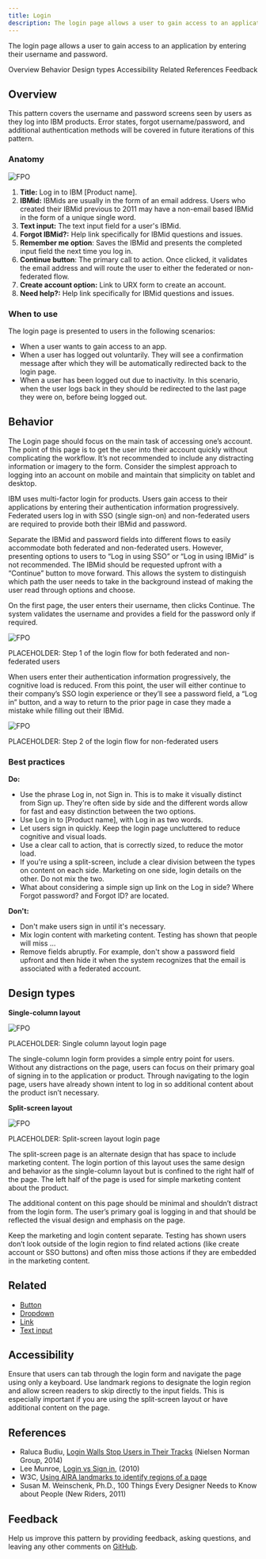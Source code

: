 ```yaml
---
title: Login
description: The login page allows a user to gain access to an application by entering their username and password.
---
```


<PageDescription>

The login page allows a user to gain access to an application by entering their username and password.

</PageDescription>

<AnchorLinks>

<AnchorLink>Overview</AnchorLink>
<AnchorLink>Behavior</AnchorLink>
<AnchorLink>Design types</AnchorLink>
<AnchorLink>Accessibility</AnchorLink>
<AnchorLink>Related</AnchorLink>
<AnchorLink>References</AnchorLink>
<AnchorLink>Feedback</AnchorLink>

</AnchorLinks>

## Overview

This pattern covers the username and password screens seen by users as they log into IBM products. Error states, forgot username/password, and additional authentication methods will be covered in future iterations of this pattern.

### Anatomy

<Row>
<Column colLg={8}>

![FPO](/images/placeholder_guidance.png)

</Column>
</Row>

1. **Title:** Log in to IBM [Product name].
2. **IBMid:** IBMids are usually in the form of an email address. Users who created their IBMid previous to 2011 may have a non-email based IBMid in the form of a unique single word.
3. **Text input:** The text input field for a user's IBMid.
4. **Forgot IBMid?:** Help link specifically for IBMid questions and issues.
5. **Remember me option**: Saves the IBMid and presents the completed input field the next time you log in.
6. **Continue button**: The primary call to action. Once clicked, it validates the email address and will route the user to either the federated or non-federated flow.
7. **Create account option:** Link to URX form to create an account.
8. **Need help?:** Help link specifically for IBMid questions and issues.

### When to use

The login page is presented to users in the following scenarios:

- When a user wants to gain access to an app.
- When a user has logged out voluntarily. They will see a confirmation message after which they will be automatically redirected back to the login page.
- When a user has been logged out due to inactivity. In this scenario, when the user logs back in they should be redirected to the last page they were on, before being logged out.

## Behavior

The Login page should focus on the main task of accessing one’s account. The point of this page is to get the user into their account quickly without complicating the workflow. It’s not recommended to include any distracting information or imagery to the form. Consider the simplest approach to logging into an account on mobile and maintain that simplicity on tablet and desktop.

IBM uses multi-factor login for products. Users gain access to their applications by entering their authentication information progressively. Federated users log in with SSO (single sign-on) and non-federated users are required to provide both their IBMid and password.

Separate the IBMid and password fields into different flows to easily accommodate both federated and non-federated users. However, presenting options to users to “Log in using SSO” or “Log in using IBMid” is not recommended. The IBMid should be requested upfront with a “Continue” button to move forward. This allows the system to distinguish which path the user needs to take in the background instead of making the user read through options and choose.

On the first page, the user enters their username, then clicks Continue. The system validates the username and provides a field for the password only if required.

<Row>
<Column colLg={8}>

![FPO](/images/placeholder_guidance.png)

<Caption>
  PLACEHOLDER: Step 1 of the login flow for both federated and non-federated
  users
</Caption>

</Column>
</Row>

When users enter their authentication information progressively, the cognitive load is reduced. From this point, the user will either continue to their company’s SSO login experience or they’ll see a password field, a “Log in” button, and a way to return to the prior page in case they made a mistake while filling out their IBMid.

<Row>
<Column colLg={8}>

![FPO](/images/placeholder_guidance.png)

<Caption>PLACEHOLDER: Step 2 of the login flow for non-federated users</Caption>

</Column>
</Row>

### Best practices

**Do:**

- Use the phrase Log in, not Sign in. This is to make it visually distinct from Sign up. They're often side by side and the different words allow for fast and easy distinction between the two options.
- Use Log in to [Product name], with Log in as two words.
- Let users sign in quickly. Keep the login page uncluttered to reduce cognitive and visual loads.
- Use a clear call to action, that is correctly sized, to reduce the motor load.
- If you're using a split-screen, include a clear division between the types on content on each side. Marketing on one side, login details on the other. Do not mix the two.
- What about considering a simple sign up link on the Log in side? Where Forgot password? and Forgot ID? are located.

**Don't:**

- Don't make users sign in until it's necessary.
- Mix login content with marketing content. Testing has shown that people will miss ...
- Remove fields abruptly. For example, don't show a password field upfront and then hide it when the system recognizes that the email is associated with a federated account.

## Design types

**Single-column layout**

<Row>
<Column colLg={8}>

![FPO](/images/placeholder_guidance.png)

<Caption>PLACEHOLDER: Single column layout login page</Caption>

</Column>
</Row>

The single-column login form provides a simple entry point for users. Without any distractions on the page, users can focus on their primary goal of signing in to the application or product. Through navigating to the login page, users have already shown intent to log in so additional content about the product isn’t necessary.

**Split-screen layout**

<Row>
<Column colLg={8}>

![FPO](/images/placeholder_guidance.png)

<Caption>PLACEHOLDER: Split-screen layout login page</Caption>

</Column>
</Row>

The split-screen page is an alternate design that has space to include marketing content. The login portion of this layout uses the same design and behavior as the single-column layout but is confined to the right half of the page. The left half of the page is used for simple marketing content about the product.

The additional content on this page should be minimal and shouldn’t distract from the login form. The user’s primary goal is logging in and that should be reflected the visual design and emphasis on the page.

Keep the marketing and login content separate. Testing has shown users don’t look outside of the login region to find related actions (like create account or SSO buttons) and often miss those actions if they are embedded in the marketing content.

## Related

- [Button](https://www.carbondesignsystem.com/components/button/code)
- [Dropdown](https://www.carbondesignsystem.com/components/dropdown/code)
- [Link](https://www.carbondesignsystem.com/components/link/code)
- [Text input](https://www.carbondesignsystem.com/components/text-input/code)

## Accessibility

Ensure that users can tab through the login form and navigate the page using only a keyboard. Use landmark regions to designate the login region and allow screen readers to skip directly to the input fields. This is especially important if you are using the split-screen layout or have additional content on the page.

## References

- Raluca Budiu, [Login Walls Stop Users in Their Tracks](https://www.nngroup.com/articles/login-walls/) (Nielsen Norman Group, 2014)
- Lee Munroe, [Login vs Sign in](https://www.leemunroe.com/login-vs-signin/), (2010)
- W3C, [Using AIRA landmarks to identify regions of a page](https://www.w3.org/TR/WCAG20-TECHS/ARIA11.html)
- Susan M. Weinschenk, Ph.D., 100 Things Every Designer Needs to Know about People (New Riders, 2011)

## Feedback

Help us improve this pattern by providing feedback, asking questions, and leaving any other comments on [GitHub](https://github.com/carbon-design-system/carbon-website/issues/new?assignees=&labels=feedback&template=feedback.md).
